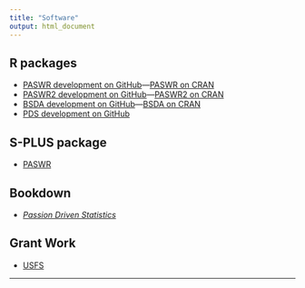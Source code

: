 ```yaml
---
title: "Software"
output: html_document
---
```


## R packages

* [PASWR development on GitHub](https://github.com/alanarnholt/PASWR)---[PASWR on CRAN](https://cran.r-project.org/web/packages/PASWR/index.html)
* [PASWR2 development on GitHub](https://github.com/alanarnholt/PASWR2)---[PASWR2 on CRAN](https://cran.r-project.org/web/packages/PASWR2/index.html)
* [BSDA development on GitHub](https://github.com/alanarnholt/BSDA)---[BSDA on CRAN](https://cran.r-project.org/web/packages/BSDA/index.html)
* [PDS development on GitHub](https://github.com/alanarnholt/PDS)

## S-PLUS package

* [PASWR](http://csan.insightful.com/PackageDetails.aspx?Package=paswr)

## Bookdown

* [_Passion Driven Statistics_](https://alanarnholt.github.io/PDS-BookDown/BookDownTry/book/overview.html)

## Grant Work

* [USFS](https://github.com/alanarnholt/USFS)

* * *
